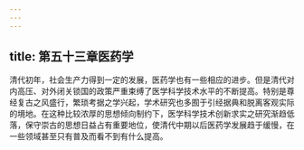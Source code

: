 ```yaml
---
---
---
```

title: 第五十三章医药学
---



清代初年，社会生产力得到一定的发展，医药学也有一些相应的进步。但是清代对内高压、对外闭关锁国的政策严重束缚了医学科学技术水平的不断提高。特别是尊经复古之风盛行，繁琐考据之学兴起，学术研究也多囿于引经据典和脱离客观实际的境地。在这种比较浓厚的思想倾向制约下，医学科学技术创新求实之研究渐趋低落，保守崇古的思想日益占有重要地位，使清代中期以后医药学发展趋于缓慢，在一些领域甚至只有普及而看不到有什么提高。
